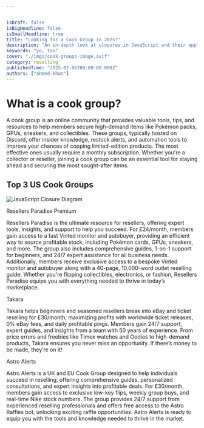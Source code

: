 ```yaml
---


isDraft: false
isBigHeadline: false
isSmallHeadline: true
title: "Looking for a Cook Group in 2025?"
description: "An in-depth look at closures in JavaScript and their applications."
keywords: "yo, too"
cover: "./imgs/cook-groups-image.avif"
category: reselling
publishedTime: "2025-02-06T00:00:00.000Z"
authors: ["ahmed-khan"]
---
```




# What is a cook group?

A cook group is an online community that provides valuable tools, tips, and resources to help members secure high-demand items like Pokémon packs, GPUs, sneakers, and collectibles. These groups, typically hosted on Discord, offer insider knowledge, restock alerts, and automation tools to improve your chances of copping limited-edition products. The most effective ones usually require a monthly subscription. Whether you're a collector or reseller, joining a cook group can be an essential tool for staying ahead and securing the most sought-after items.

## Top 3 US Cook Groups 

![JavaScript Closure Diagram](./imgs/Strike.jpg)

Resellers Paradise Premium

Resellers Paradise is the ultimate resource for resellers, offering expert tools, insights, and support to help you succeed. For £24/month, members gain access to a fast Vinted monitor and autobuyer, providing an efficient way to source profitable stock, including Pokémon cards, GPUs, sneakers, and more. The group also includes comprehensive guides, 1-on-1 support for beginners, and 24/7 expert assistance for all business needs. Additionally, members receive exclusive access to a bespoke Vinted monitor and autobuyer along with a 40-page, 10,000-word outlet reselling guide. Whether you're flipping collectibles, electronics, or fashion, Resellers Paradise equips you with everything needed to thrive in today’s marketplace.

Takara

Takara helps beginners and seasoned resellers break into eBay and ticket reselling for £30/month, maximizing profits with worldwide ticket releases, 0% eBay fees, and daily profitable pings. Members gain 24/7 support, expert guides, and insights from a team with 50 years of experience. From price errors and freebies like Timex watches and Oodies to high-demand products, Takara ensures you never miss an opportunity. If there’s money to be made, they’re on it!

Astro Alerts

Astro Alerts is a UK and EU Cook Group designed to help individuals succeed in reselling, offering comprehensive guides, personalized consultations, and expert insights into profitable deals. For £30/month, members gain access to exclusive low-key flips, weekly group buys, and real-time Nike stock numbers. The group provides 24/7 support from experienced reselling professionals and offers free access to the Astro Raffles bot, unlocking exciting raffle opportunities. Astro Alerts is ready to equip you with the tools and knowledge needed to thrive in the market.





